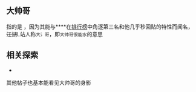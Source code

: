 
## 大帅哥

指的是 **<UserHoverCard username='handsome'/>**，因为其能与**<UserHoverCard username='neo'/>**在[排行榜](https://linux.do/leaderboard)中角逐第三名和他几乎秒回贴的特性而闻名，~~江湖~~L站人称`大氵哥`，即`大帅哥很能水`的意思

## 相关探索

- <TopicHoverCard topicId='266833' defaultTitle='关于大帅哥的主人这件事' />

其他帖子也基本能看见大帅哥的身影
